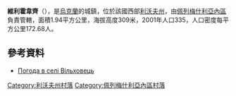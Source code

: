 {{coord|49|38|24|N|24|10|24|E|scale:100000|display=title}}

'''維利霍韋齊'''（{{lang-uk|Вільховець}}），是[[烏克蘭|烏克蘭]]的城鎮，位於該國西部[[利沃夫州|利沃夫州]]，由[[佩列梅什利亞內區|佩列梅什利亞內區]]負責管轄，面積1.94平方公里，海拔高度309米，2001年人口335，人口密度每平方公里172.68人。

==參考資料==
* [http://weather.in.ua/ua/l'vovskaja/4055 Погода в селі Вільховець] {{Wayback|url=http://weather.in.ua/ua/l'vovskaja/4055 |date=20160305190437 }}

[[Category:利沃夫州村落|Category:利沃夫州村落]]
[[Category:佩列梅什利亞內區村落|Category:佩列梅什利亞內區村落]]


{{Lviv-geo-stub}}